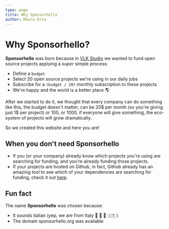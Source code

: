 ```yaml
---
type: page
title: Why Sponsorhello
author: Mauro Erta
---
```


# Why Sponsorhello?

**Sponsorhello** was born because in [VLK Studio](https://vlkstudio.com) we wanted to fund open source projects applying a _super_ simple process:

- Define a `budget`
- Select 20 open source projects we're using in our daily jobs
- Subscribe for a `(budget / 20)` monthly subscription to these projects
- We're happy and the world is a better place 🌎

After we started to do it, we thought that every company can do something like this, the budget doesn't matter, can be 20$ per month (so you're giving just 1$ per project) or 100, or 1000, if everyone will give something, the eco-system of projects will grow dramatically.

So we created this website and here you are!

## When you don't need Sponsorhello

- If you (or your company) already know which projects you're using are searching for funding, and you're already funding those projects.
- If your projects are hosted on Github, in fact, Github already has an amazing tool to see which of your dependencies are searching for funding, check it out [here](https://github.com/sponsors/community).

## Fun fact

The name **Sponsorhello** was chosen because:

- It sounds italian (yep, we are from Italy 🍝 🤌 🍕 🇮🇹 )
- The domain sponsorhello.org was available
